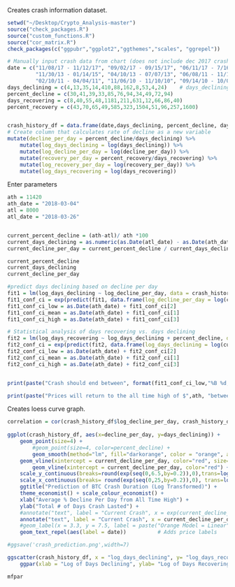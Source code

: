 

Creates crash information dataset. 
```r
setwd("~/Desktop/Crypto_Analysis-master")
source("check_packages.R")
source("custom_functions.R")
source("cor_matrix.R")
check_packages(c("ggpubr","ggplot2","ggthemes","scales", "ggrepel"))

# Manually input crash data from chart (does not include dec 2017 crash onwards)
date = c("11/08/17 - 11/12/17", "09/02/17 - 09/15/17", "06/11/17 - 7/16/17", "03/10/17 - 03/24/17",
         "11/30/13 - 01/14/15", "04/10/13 - 07/07/13", "06/08/11 - 11/17/11", "05/13/11 - 05/21/11",
         "02/10/11 - 04/04/11", "11/06/10 - 11/10/10", "09/14/10 - 10/08/10")
days_declining = c(4,13,35,14,410,88,162,8,53,4,24)    # days_declining = total # days of overall downtrend since start of crash
percent_decline = c(30,41,39,33,85,76,94,34,49,72,94)
days_recovering = c(8,40,55,48,1181,211,631,12,66,86,40)
percent_recovery = c(43,70,65,49,585,323,1504,51,96,257,1600)


crash_history_df = data.frame(date,days_declining, percent_decline, days_recovering,percent_recovery) %>%
# Create column that calculates rate of decline as a new variable
mutate(decline_per_day = percent_decline/days_declining) %>% 
    mutate(log_days_declining = log(days_declining)) %>%
    mutate(log_decline_per_day = log(decline_per_day)) %>%
    mutate(recovery_per_day = percent_recovery/days_recovering) %>%
    mutate(log_recovery_per_day = log(recovery_per_day)) %>%
    mutate(log_days_recovering = log(days_recovering))

```


Enter parameters
```r
ath = 11420
ath_date = "2018-03-04"
atl = 8000
atl_date = "2018-03-26"


current_percent_decline = (ath-atl)/ ath *100      
current_days_declining = as.numeric(as.Date(atl_date) - as.Date(ath_date))
current_decline_per_day = current_percent_decline / current_days_declining

current_percent_decline
current_days_declining
current_decline_per_day
```



```r
#predict days declining based on decline per day
fit1 = lm(log_days_declining ~ log_decline_per_day, data = crash_history_df)
fit1_conf_ci = exp(predict(fit1, data.frame(log_decline_per_day = log(current_decline_per_day)), se.fit=T, type='response',interval = "conf")$fit)
fit1_conf_ci_low = as.Date(ath_date) + fit1_conf_ci[2]
fit1_conf_ci_mean = as.Date(ath_date) + fit1_conf_ci[1]
fit1_conf_ci_high = as.Date(ath_date) + fit1_conf_ci[3]

# Statistical analysis of days recovering vs. days declining
fit2 = lm(log_days_recovering ~ log_days_declining + percent_decline, data = crash_history_df)
fit2_conf_ci = exp(predict(fit2, data.frame(log_days_declining = log(current_days_declining), percent_decline = current_percent_decline), se.fit=T, type='response',interval = "conf")$fit)
fit2_conf_ci_low = as.Date(ath_date) + fit2_conf_ci[2]
fit2_conf_ci_mean = as.Date(ath_date) + fit2_conf_ci[1]
fit2_conf_ci_high = as.Date(ath_date) + fit2_conf_ci[3]


print(paste("Crash should end between", format(fit1_conf_ci_low,"%B %d, %Y"), "and", format(fit1_conf_ci_high,"%B %d, %Y"), "with an expected date of", format(fit1_conf_ci_mean,"%B %d, %Y")))

print(paste("Prices will return to the all time high of $",ath, "between", format(fit2_conf_ci_low,"%B %d, %Y"), "and", format(fit2_conf_ci_high,"%B %d, %Y"), "with an expected date of", format(fit2_conf_ci_mean,"%B %d, %Y")))
```



Creates loess curve graph. 
```r
correlation = cor(crash_history_df$log_decline_per_day, crash_history_df$log_days_declining)
    
ggplot(crash_history_df, aes(x=decline_per_day, y=days_declining)) +
    geom_point(size=4) +
	    #geom_point(size=4, color=percent_decline) +
        geom_smooth(method="lm", fill="darkorange", color = "orange", alpha = 0.3, size=2) +
    geom_vline(xintercept = current_decline_per_day, color="red", size=10,alpha=0.3) +
	    geom_vline(xintercept = current_decline_per_day, color="red") +
    scale_y_continuous(breaks=round(exp(seq(0,6.5,by=0.2)),0),trans=log2_trans()) +
    scale_x_continuous(breaks= round(exp(seq(0,25,by=0.2)),0), trans=log2_trans()) +
    ggtitle("Prediction of BTC Crash Duration (Log Transformed)") +
    theme_economist() + scale_colour_economist() +
    xlab("Average % Decline Per Day from All Time High") +
    ylab("Total # of Days Crash Lasted") +
    #annotate("text", label = "Current Crash", x = exp(current_decline_per_day - 0.05), y = 1.5, size = 4, colour = "red") +
	annotate("text", label = "Current Crash", x = current_decline_per_day - 0.05, y = 1.5, size = 4, colour = "red") +
    #geom_label(x = 3.3, y = 7.5, label = paste("Orange Model = Linear", "\n", "Green Model = Loess", "\n", "Correlation = ", as.character(round(correlation,2)))) +
    geom_text_repel(aes(label = date))          # Adds price labels

#ggsave('crash_prediction.png',width=7)
```

```r
ggscatter(crash_history_df, x = "log_days_declining", y= "log_days_recovering", add = "reg.line", conf.int = TRUE, cor.coef = TRUE, cor.method = "pearson") %>%
    ggpar(xlab = "Log of Days Declining", ylab= "Log of Days Recovering", title = "Predicting Number of Days to Recover to All Time High")

mfpar
```

